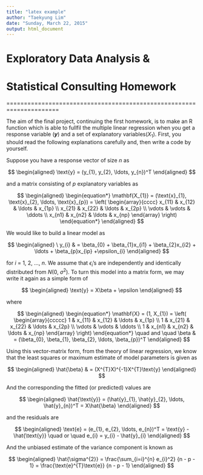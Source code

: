 ```yaml
---
title: "latex example"
author: "Taekyung Lim"
date: "Sunday, March 22, 2015"
output: html_document
---
```


# Exploratory Data Analysis & 
# Statistical Consulting Homework

=====================================================================

 The aim of the final project, continuing the first homework, is to make an R function which 
is able to fullfil the multiple linear regression when you get a response variable (**_y_**)
and a set of explanatory variables($X_{1}$). First, you should read the following explanations
carefully and, then write a code by yourself.

Suppose you have a response vector of size *n* as 

$$ 
  \begin{aligned}
  \text{y} = (y_{1}, y_{2}, \ldots, y_{n})^T
  \end{aligned}
$$

and a matrix consisting of *p* explanatory variables as 

$$ 
  \begin{aligned}
    \begin{equation*}
      \mathbf{X_{1}} = (\text{x}_{1}, \text{x}_{2}, \ldots, \text{x}_{p}) = \left( 
        \begin{array}{cccc}
          x_{11} & x_{12} & \ldots & x_{1p} \\
          x_{21} & x_{22} & \ldots & x_{2p} \\
          \vdots & \vdots & \ddots \\
          x_{n1} & x_{n2} & \ldots & x_{np}
        \end{array} \right)
    \end{equation*}
  \end{aligned}
$$

We would like to build a linear model as 

$$ 
  \begin{aligned}
  \ y_{i} & = \beta_{0} + \beta_{1}x_{i1} + \beta_{2}x_{i2} + \ldots + \beta_{p}x_{ip} +\epsilon_{i}  
  \end{aligned}
$$

for *i* = 1, 2, ..., *n*. We assume that $\epsilon_{i}$'s are independently and identically distributed from *N*(0, $\sigma^2$).
To turn this model into a matrix form, we may write it again as a simple form of 

$$
  \begin{aligned}
    \text{y} = X\beta + \epsilon
  \end{aligned}
$$

where

$$ 
  \begin{aligned}
    \begin{equation*}
      \mathbf{X} = (1, X_{1}) = \left( 
        \begin{array}{ccccc}
          1 & x_{11} & x_{12} & \ldots & x_{1p} \\
          1 & x_{21} & x_{22} & \ldots & x_{2p} \\
          \vdots & \vdots & \ddots \\
          1 & x_{n1} & x_{n2} & \ldots & x_{np} 
        \end{array} \right) 
    \end{equation*} \quad and \quad \beta & = (\beta_{0}, \beta_{1}, \beta_{2}, \ldots, \beta_{p})^T
  \end{aligned}
$$ 

  Using this vector-matrix form, from the theory of linear regression, we know that the least squares or maximum estimate
of model parameters is given as

$$
  \begin{aligned}
    \hat{\beta} & = (X^{T}X)^{-1}X^{T}\text{y}
  \end{aligned}
$$

And the corresponding the fitted (or predicted) values are

$$ 
  \begin{aligned}
    \hat{\text{y}} = (\hat{y}_{1}, \hat{y}_{2}, \ldots, \hat{y}_{n})^T = X\hat{\beta}
  \end{aligned}
$$  

and the residuals are

$$ 
  \begin{aligned}
    \text{e} = (e_{1}, e_{2}, \ldots, e_{n})^T = \text{y} - \hat{\text{y}} \quad or \quad e_{i} = y_{i} - \hat{y}_{i}
  \end{aligned}
$$

And the unbiased estimate of the variance component is known as 

$$
  \begin{aligned}
    \hat{\sigma^{2}} = \frac{\sum_{i=i}^{n} e_{i}^2} {n - p - 1} = \frac{\text{e}^{T}\text{e}} {n - p - 1}
  \end{aligned}
$$  
